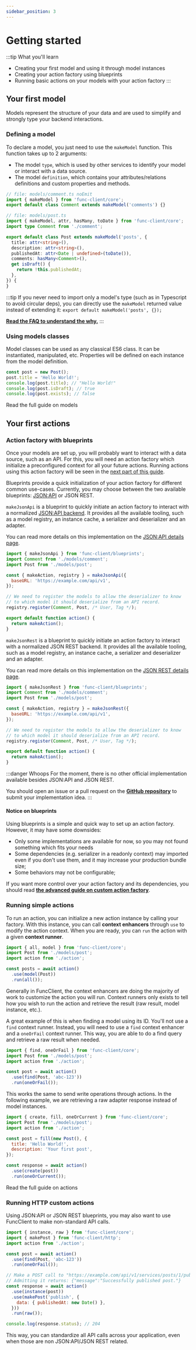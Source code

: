 ```yaml
---
sidebar_position: 3
---
```



# Getting started

:::tip What you'll learn
- Creating your first model and using it through model instances
- Creating your action factory using blueprints
- Running basic actions on your models with your action factory
:::

## Your first model

Models represent the structure of your data and are used to simplify and
strongly type your backend interactions.

### Defining a model

To declare a model, you just need to use the `makeModel` function.
This function takes up to 2 arguments:

- The model `type`, which is used by other services to identify your model
or interact with a data source.
- The model `definition`, which contains your attributes/relations
definitions and custom properties and methods.

```ts title="models/post.ts"
// file: models/comment.ts noEmit
import { makeModel } from 'func-client/core';
export default class Comment extends makeModel('comments') {}

// file: models/post.ts
import { makeModel, attr, hasMany, toDate } from 'func-client/core';
import type Comment from './comment';

export default class Post extends makeModel('posts', {
  title: attr<string>(),
  description: attr<string>(),
  publishedAt: attr<Date | undefined>(toDate()),
  comments: hasMany<Comment>(),
  get isDraft() {
    return !this.publishedAt;
  },
}) {
}
```

:::tip
If you never need to import only a model's type (such as in Typescript to
avoid circular deps), you can directly use the `makeModel` returned value
instead of extending it: `export default makeModel('posts', {});`

[**Read the FAQ to understand the why.**](/docs/faq#why-classes-are-used-for-models-in-typescript)
:::

### Using models classes

Model classes can be used as any classical ES6 class. It can be instantiated,
manipulated, etc. Properties will be defined on each instance from the model
definition.

```javascript
const post = new Post();
post.title = 'Hello World!';
console.log(post.title); // "Hello World!"
console.log(post.isDraft); // true
console.log(post.exists); // false
```

<Link
  className="button bg--primary-gradient"
  to="/docs/"
>
  Read the full guide on models
</Link>

## Your first actions

### Action factory with blueprints

Once your models are set up, you will probably want to interact with a
data source, such as an API.
For this, you will need an action factory which initialize a preconfigured
context for all your future actions.
Running actions using this action factory will be seen in the
[next part of this guide](#running-simple-actions).

Blueprints provide a quick initialization of your action factory for different
common use-cases. Currently, you may choose between the two available
blueprints: [JSON:API](https://jsonapi.org) or JSON REST.

<Tabs groupId="implementation">
  <TabItem
    value="jsonapi"
    label="JSON:API"
    default
  >

`makeJsonApi` is a blueprint to quickly initiate an action factory to
interact with a normalized [JSON:API backend](https://jsonapi.org).
It provides all the available tooling, such as a model registry, an instance
cache, a serializer and deserializer and an adapter.

You can read more details on this implementation on the
[JSON:API details page](/docs/advanced/jsonapi-details).

```javascript title="action.js"
import { makeJsonApi } from 'func-client/blueprints';
import Comment from './models/comment';
import Post from './models/post';

const { makeAction, registry } = makeJsonApi({
  baseURL: 'https://example.com/api/v1',
});

// We need to register the models to allow the deserializer to know
// to which model it should deserialize from an API record.
registry.register(Comment, Post, /* User, Tag */);

export default function action() {
  return makeAction();
}
```

  </TabItem>
  <TabItem
    value="jsonrest"
    label="JSON REST"
  >

`makeJsonRest` is a blueprint to quickly initiate an action factory to
interact with a normalized JSON REST backend.
It provides all the available tooling, such as a model registry, an instance
cache, a serializer and deserializer and an adapter.

You can read more details on this implementation on the
[JSON REST details page](/docs/advanced/jsonrest-details).

```javascript title="action.js"
import { makeJsonRest } from 'func-client/blueprints';
import Comment from './models/comment';
import Post from './models/post';

const { makeAction, registry } = makeJsonRest({
  baseURL: 'https://example.com/api/v1',
});

// We need to register the models to allow the deserializer to know
// to which model it should deserialize from an API record.
registry.register(Comment, Post, /* User, Tag */);

export default function action() {
  return makeAction();
}
```

  </TabItem>
  <TabItem
    value="other"
    label="Other"
  >

:::danger Whoops
For the moment, there is no other official implementation available besides
JSON:API and JSON REST.

You should open an issue or a pull request on the
[**GitHub repository**](https://github.com/paul-thebaud/func-client/issues)
to submit your implementation idea.
:::

  </TabItem>
</Tabs>

#### Notice on blueprints

Using blueprints is a simple and quick way to set up an action factory.
However, it may have some downsides:

- Only some implementations are available for now, so you may not found
something which fits your needs
- Some dependencies (e.g. serializer in a readonly context) may imported
even if you don't use them, and it may increase your production bundle size;
- Some behaviors may not be configurable;

If you want more control over your action factory and its dependencies, you should read
[**the advanced guide on custom action factory**](/docs/advanced/custom-action-factory).

### Running simple actions

To run an action, you can initialize a new action instance by calling your factory.
With this instance, you can call **context enhancers** through `use` to modify
the action context.
When you are ready, you can `run` the action with a given **context runner**.

```javascript
import { all, model } from 'func-client/core';
import Post from './models/post';
import action from './action';

const posts = await action()
  .use(model(Post))
  .run(all());
```

Generally in FuncClient, the context enhancers are doing the majority of work to
customize the action you will run. Context runners only exists to tell how
you wish to run the action and retrieve the result (raw result, model instance,
etc.).

A great example of this is when finding a model using its ID. You'll not use
a `find` context runner. Instead, you will need to use a `find` context
enhancer and a `oneOrFail` context runner. This way, you are able to do
a find query and retrieve a raw result when needed.

```javascript
import { find, oneOrFail } from 'func-client/core';
import Post from './models/post';
import action from './action';

const post = await action()
  .use(find(Post, 'abc-123'))
  .run(oneOrFail());
```

This works the same to send write operations through actions. In the following
example, we are retrieving a raw adapter response instead of model instances.

```javascript
import { create, fill, oneOrCurrent } from 'func-client/core';
import Post from './models/post';
import action from './action';

const post = fill(new Post(), {
  title: 'Hello World!',
  description: 'Your first post',
});

const response = await action()
  .use(create(post))
  .run(oneOrCurrent());
```

<Link
  className="button bg--primary-gradient"
  to="/docs/"
>
  Read the full guide on actions
</Link>

### Running HTTP custom actions

Using JSON:API or JSON REST blueprints, you may also want to use FuncClient
to make non-standard API calls.

```javascript
import { instance, raw } from 'func-client/core';
import { makePost } from 'func-client/http';
import action from './action';

const post = await action()
  .use(find(Post, 'abc-123'))
  .run(oneOrFail());

// Make a POST call to "https://example.com/api/v1/services/posts/1/publish"
// Admitting it returns: {"message":"Successfully published post."}
const response = await action()
  .use(instance(post))
  .use(makePost('publish', {
    data: { publishedAt: new Date() },
  }))
  .run(raw());

console.log(response.status); // 204
```

This way, you can standardize all API calls across your application, even when
those are non JSON:API/JSON REST related.
